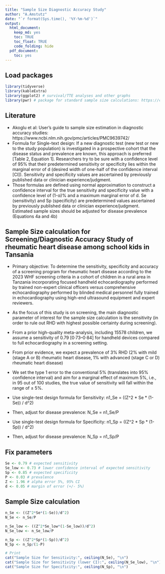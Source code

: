 ```yaml
---
title: "Sample Size Diagnostic Accuracy Study"
author: "A.Amstutz"
date: "`r format(Sys.time(), '%Y-%m-%d')`"
output:
  html_document:
    keep_md: yes
    toc: TRUE
    toc_float: TRUE
    code_folding: hide
  pdf_document:
    toc: yes
---
```


## Load packages
```r
library(tidyverse)
library(kableExtra)
library(ggplot2) # survival/TTE analyses and other graphs
library(pwr) # package for standard sample size calculations: https://cran.r-project.org/web/packages/pwr/vignettes/pwr-vignette.html / https://bookdown.org/pdr_higgins/rmrwr/sample-size-calculations-with-pwr.html 
```

## Literature
* Akoglu et al: User's guide to sample size estimation in diagnostic accuracy studies:
https://www.ncbi.nlm.nih.gov/pmc/articles/PMC9639742/
* Formula for Single-text design: If a new diagnostic test (new test or new to the study population) is investigated in a prospective cohort that the disease status and prevalence are known, this approach is preferred [Table 2, Equation 1]. Researchers try to be sure with a confidence level of 95% that their predetermined sensitivity or specificity lies within the marginal error of d (desired width of one-half of the confidence interval [CI]). Sensitivity and specificity values are ascertained by previously published data or clinician experience/judgment.
* Those formulas are defined using normal approximation to construct a confidence interval for the true sensitivity and specificity value with a confidence level of (1-α)% and a maximum marginal error of d. Se (sensitivity) and Sp (specificity) are predetermined values ascertained by previously published data or clinician experience/judgment. Estimated sample sizes should be adjusted for disease prevalence (Equations 4a and 4b)

## Sample Size calculation for Screening/Diagnostic Accuracy Study of rheumatic heart disease among school kids in Tansania
* Primary objective: To determine the sensitivity, specificity and accuracy of a screening program for rheumatic heart disease according to the 2023 WHF screening criteria in a cohort of children in a rural area in Tanzania incorporating focused handheld echocardiography performed by trained non-expert clinical officers versus comprehensive echocardiography performed by blinded medical personnel fully trained in echocardiography using high-end ultrasound equipment and expert reviewers.
* As the focus of this study is on screening, the main diagnostic parameter of interest for the sample size calculation is the sensitivity (in order to rule out RHD with highest possible certainty during screening).
* From a prior high-quality meta-analysis, including 15578 children, we assume a sensitivity of 0.79 [0·73–0·84] for handheld devices compared to full echocardiography in a screening setting.
* From prior evidence, we expect a prevalence of 3% RHD (2% with mild (stage A or B) rheumatic heart disease, 1% with advanced (stage C or D) rheumatic heart disease)
* We set the type 1 error to the conventional 5% (translates into 95% confidence interval) and aim for a marginal effect of maximum 5%, i.e., in 95 out of 100 studies, the true value of sensitivity will fall within the range of ± 5%.

* Use single-test design formula for Sensitivity: n1_Se = ((Z^2 * Se * (1-Se)) / d^2)
* Then, adjust for disease prevalence: N_Se = n1_Se/P

* Use single-test design formula for Specificity: n1_Sp = ((Z^2 * Sp * (1-Sp)) / d^2)
* Then, adjust for disease prevalence: N_Sp = n1_Sp/P

## Fix parameters
```r
Se <- 0.79 # expected sensitivity
Se_low <- 0.73 # lower confidence interval of expected sensitivity
Sp <- 0.85 # expected specificity
P <- 0.03 # prevalence
Z <- 1.96 # alpha error 5%, 95% CI
d <- 0.05 # margin of error (+/- 5%)
```

## Sample Size calculation
```r
n_Se <- ((Z^2*Se*(1-Se))/d^2)
N_Se <- n_Se/P

n_Se_low <- ((Z^2*Se_low*(1-Se_low))/d^2)
N_Se_low <- n_Se_low/P

n_Sp <- ((Z^2*Sp*(1-Sp))/d^2)
N_Sp <- n_Sp/(1-P)

# Print
cat("Sample Size for Sensitivity:", ceiling(N_Se), "\n")
cat("Sample Size for Sensitivity (lower CI):", ceiling(N_Se_low), "\n")
cat("Sample Size for Specificity:", ceiling(N_Sp), "\n")
```





